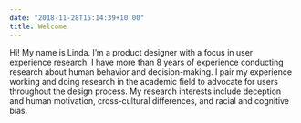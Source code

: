 ```yaml
---
date: "2018-11-28T15:14:39+10:00"
title: Welcome
---
```


Hi! My name is Linda. I'm a product designer with a focus in user experience research. I have more than 8 years of experience conducting research about human behavior and decision-making. I pair my experience working and doing research in the academic field to advocate for users throughout the design process. My research interests include deception and human motivation, cross-cultural differences, and racial and cognitive bias.